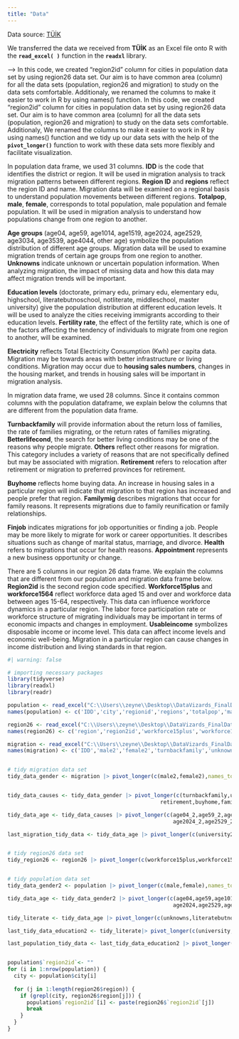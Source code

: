 ```yaml
---
title: "Data"
---
```


Data source: [TÜİK](https://biruni.tuik.gov.tr/medas/?kn=95&locale=tr)

We transferred the data we received from **TÜİK** as an Excel file onto R with the **`read_excel( )`** function in the **`readxl`** library.

--\> In this code, we created "region2id" column for cities in population data set by using region26 data set. Our aim is to have common area (column) for all the data sets (population, region26 and migration) to study on the data sets comfortable. Additionaly, we renamed the columns to make it easier to work in R by using names() function. In this code, we created "region2id" column for cities in population data set by using region26 data set. Our aim is to have common area (column) for all the data sets (population, region26 and migration) to study on the data sets comfortable. Additionaly, We renamed the columns to make it easier to work in R by using names() function and we tidy up our data sets with the help of the **`pivot_longer()`** function to work with these data sets more flexibly and facilitate visualization.

In population data frame, we used 31 columns. **IDD** is the code that identifies the district or region. It will be used in migration analysis to track migration patterns between different regions. **Region ID** and **regions** reflect the region ID and name. Migration data will be examined on a regional basis to understand population movements between different regions. **Totalpop**, **male**, **female**, corresponds to total population, male population and female population. It will be used in migration analysis to understand how populations change from one region to another.

**Age groups** (age04, age59, age1014, age1519, age2024, age2529, age3034, age3539, age4044, other age) symbolize the population distribution of different age groups. Migration data will be used to examine migration trends of certain age groups from one region to another. **Unknowns** indicate unknown or uncertain population information. When analyzing migration, the impact of missing data and how this data may affect migration trends will be important.

**Education levels** (doctorate, primary edu, primary edu, elementary edu, highschool, literatebutnoschool, notliterate, middleschool, master university) give the population distribution at different education levels. It will be used to analyze the cities receiving immigrants according to their education levels. **Fertility rate**, the effect of the fertility rate, which is one of the factors affecting the tendency of individuals to migrate from one region to another, will be examined.

**Electricity** reflects Total Electricity Consumption (Kwh) per capita data. Migration may be towards areas with better infrastructure or living conditions. Migration may occur due to **housing sales numbers**, changes in the housing market, and trends in housing sales will be important in migration analysis.

In migration data frame, we used 28 columns. Since it contains common columns with the population dataframe, we explain below the columns that are different from the population data frame.

**Turnbackfamily** will provide information about the return loss of families, the rate of families migrating, or the return rates of families migrating. **Betterlifecond**, the search for better living conditions may be one of the reasons why people migrate. **Others** reflect other reasons for migration. This category includes a variety of reasons that are not specifically defined but may be associated with migration. **Retirement** refers to relocation after retirement or migration to preferred provinces for retirement.

**Buyhome** reflects home buying data. An increase in housing sales in a particular region will indicate that migration to that region has increased and people prefer that region. **Familymig** describes migrations that occur for family reasons. It represents migrations due to family reunification or family relationships.

**Finjob** indicates migrations for job opportunities or finding a job. People may be more likely to migrate for work or career opportunities. It describes situations such as change of marital status, marriage, and divorce. **Health** refers to migrations that occur for health reasons. **Appointment** represents a new business opportunity or change.

There are 5 columns in our region 26 data frame. We explain the columns that are different from our population and migration data frame below. **Region2id** is the second region code specified. **Workforce15plus** and **workforce1564** reflect workforce data aged 15 and over and workforce data between ages 15-64, respectively. This data can influence workforce dynamics in a particular region. The labor force participation rate or workforce structure of migrating individuals may be important in terms of economic impacts and changes in employment. **Usableincome** symbolizes disposable income or income level. This data can affect income levels and economic well-being. Migration in a particular region can cause changes in income distribution and living standards in that region.

```r
#| warning: false

# importing necessary packages
library(tidyverse) 
library(readxl)
library(readr)

population <- read_excel("C:\\Users\\zeyne\\Desktop\\DataVizards_FinalDataFrame.xlsx")
names(population) <- c('IDD','city','regionid','regions','totalpop','male','female','age04','age59','age1014','age1519','age2024','age2529','age3034','age3539','age4044','otherage','unknowns','doctorate','primaryedu','elementaryedu','highschool','literatebutnoschool','notliterate','middleschool','master','university','fertilityrate','electricity','numberofattempts','housingsalesnumbers')

region26 <- read_excel("C:\\Users\\zeyne\\Desktop\\DataVizards_FinalDataFrame.xlsx", sheet = "26 Bölge")
names(region26) <- c('region','region2id','workforce15plus','workforce1564','usableincome')

migration <- read_excel("C:\\Users\\zeyne\\Desktop\\DataVizards_FinalDataFrame.xlsx", sheet = "Göç Bilgileri")
names(migration) <- c('IDD','male2','female2','turnbackfamily','unknowns2','betterlifecond','others','education','retirement','buyhome','familymig','finjob','maritalstatuschange','health','appointment','age04_2','age59_2','age1014_2','age1519_2','age2024_2','age2529_2','age3034_2','age3539_2','age4044_2','university2','highschool2','middleschool2', 'elementaryschool2')


# tidy migration data set
tidy_data_gender <- migration |> pivot_longer(c(male2,female2),names_to = "gender2",values_to = "gender_value2")


tidy_data_causes <- tidy_data_gender |> pivot_longer(c(turnbackfamily,unknowns2,betterlifecond,others,education,
                                                retirement,buyhome,familymig,finjob,maritalstatuschange,health,appointment),names_to = "migrationcauses",values_to = "migrationcauses_value")

tidy_data_age <- tidy_data_causes |> pivot_longer(c(age04_2,age59_2,age1014_2,age1519_2,
                                                    age2024_2,age2529_2,age3034_2,age3539_2,age4044_2),names_to = "agerange2",values_to = "agerange_value2")

last_migration_tidy_data <- tidy_data_age |> pivot_longer(c(university2,highschool2,middleschool2,elementaryschool2),names_to = "education2",values_to = "education_value2")


# tidy region26 data set
tidy_region26 <- region26 |> pivot_longer(c(workforce15plus,workforce1564),names_to = "workforce",values_to = "workforce_values")


# tidy population data set
tidy_data_gender2 <- population |> pivot_longer(c(male,female),names_to = "gender",values_to = "gender_value") 

tidy_data_age <- tidy_data_gender2 |> pivot_longer(c(age04,age59,age1014,age1519,
                                                    age2024,age2529,age3034,age3539,age4044,otherage),names_to = "agerange",values_to = "agerange_value")

tidy_literate <- tidy_data_age |> pivot_longer(c(unknowns,literatebutnoschool,notliterate),names_to = "literate",values_to = "literate_values")

last_tidy_data_education2 <- tidy_literate|> pivot_longer(c(university,highschool,middleschool,elementaryedu,doctorate,primaryedu,master),names_to = "education",values_to = "education_value")

last_population_tidy_data <- last_tidy_data_education2 |> pivot_longer(c(fertilityrate,electricity,numberofattempts,housingsalesnumbers),names_to = "othervariables",values_to = "othervariables_value")


population$`region2id`<- ""
for (i in 1:nrow(population)) {
  city <- population$city[i]
  
  for (j in 1:length(region26$region)) {
    if (grepl(city, region26$region[j])) {
      population$`region2id`[i] <- paste(region26$`region2id`[j])
      break 
    }
  }
}

```
